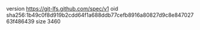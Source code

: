 version https://git-lfs.github.com/spec/v1
oid sha256:1b49c0f8d919b2cdd64f1a688ddb77cefb8916a80827d9c8e84702763f486439
size 3460
